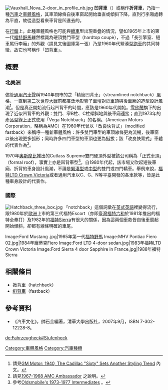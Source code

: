 [[File:Vauxhall_Nova_2-door_in_profile_nb.jpg|thumb]]
'''凹背車'''（{{lang-en|notchback}}）或稱作'''折背車'''，乃指一種[[汽車|汽車]]之[[車體風格|車體風格]]，其車頂線條自後車窗起開始垂直或傾斜下降，直到行李廂處轉為平直，故從造型看來車背是凹進去的。

在[[行銷|行銷]]上，此種車體風格也可能與[[轎車|轎車]]型出現重疊的情況，譬如1965年上市的第一代[[福特野馬|福特野馬]]雖然標識為硬頂雙門車型（hardtop coupè），不過「長引擎室、短車尾行李廂」的外觀（請見文後圖庫第一張）乃是1960年代緊湊型[[跑車|跑車]]的共同特徵，故它也可稱作「凹背車」。

== 概要 ==
=== 北美洲 ===
儘管[[通用汽車公司|通用汽車]]聲稱1940年問市的{{link-en|凱迪拉克Sixty Special|Cadillac Sixty Special}}之「精簡凹背車」（streamlined notchback）風格，一直到[[第二次世界大戰|第二次世界大戰]]前都廣泛地影響了車壇對於車頂與後車廂的造型設計風潮<ref>請見{{en}}[http://history.gmheritagecenter.com/wiki/index.php/1940,_The_Cadillac_%22Sixty%22_Sets_Another_Styling_Trend GM Motor: 1940, The Cadillac "Sixty" Sets Another Styling Trend] {{Wayback|url=http://history.gmheritagecenter.com/wiki/index.php/1940,_The_Cadillac_%22Sixty%22_Sets_Another_Styling_Trend |date=20110817224323 }}內文。</ref>。但是真正開始流行起凹背車的時間，應該是1960年代開始。[[雪佛蘭|雪佛蘭]]旗下的{{link-en|雪佛蘭Vega|Chevrolet Vega}}出現了近似凹背車的外觀：雙門、窄B柱、C柱傾斜地與後車廂連接；直到1973年的產品型錄上正式使用「Vega Notchback」的名稱。{{link-en|美國汽車公司|American Motors}}（American Motors Corporation，略稱為AMC）在1960年代曾以「改良快背式」（modified fastback）來稱呼一種新車體風格：許多雙門車型的車頂線條更為流暢，後車窗以後出現更多弧形；同時許多四門車型的車頂也更為挺拔；該「改良快背式」車體的代表作為{{link-en|美國汽車Ambassador|AMC Ambassador}}<ref>請見{{en}}[http://auto.howstuffworks.com/1967-1968-amc-ambassador.htm/printable 1967-1968 AMC Ambassador] {{Wayback|url=http://auto.howstuffworks.com/1967-1968-amc-ambassador.htm/printable |date=20170830150606 }}之說明。</ref>。

1970年[[奧斯摩比|奧斯摩比]]推出的Cutlass Supreme雙門硬頂外型被該公司稱為「正式車頂」（formal roof），事實上亦是凹背車型<ref>參考{{en}}[http://auto.howstuffworks.com/1973-1977-oldsmobile-intermediates.htm Oldsmobile's 1973-1977 Intermediates] {{Wayback|url=http://auto.howstuffworks.com/1973-1977-oldsmobile-intermediates.htm |date=20130122203303 }}。</ref>。自1980年代起，該市場又吹起短後車廂、折背的車身設計風潮，不論是[[緊湊型轎車|緊湊型]]或[[中型車|中型]]的雙門或四門轎車。舉例來說，[[福特LTD_Crown_Victoria|福特LTD Crown Victoria]]或者通用汽車以C、G、N等平臺開發的各車款等，皆是此種車身設計的代表作。

=== 國際 ===
[[File:Hatchback_three_box.jpg|thumb]]
「notchback」這個詞彙在[[英國英語|英式英語]]裡變得流行，跟1980年於[[歐洲|歐洲]]上市的第三代福特Escort（亦即[[臺灣|臺灣]][[福特六和|福特六和]]於1981年推出的福特全壘打）及1982年的[[福特Sierra|福特Sierra]]有很大的關係，因為這兩個車款皆自後車窗起開始傾斜，卻都有線條明確的車尾。

<gallery>
Image:Ford Mustang .jpg|1965年第一代[[福特野馬|福特野馬]]
Image:MHV Pontiac Fiero 02.jpg|1984年龐蒂克Fiero
Image:Ford LTD 4-door sedan.jpg|1983年福特LTD Crown Victoria
Image:Ford Sierra 4 door Sapphire in France.jpg|1988年福特Sierra
</gallery>

== 相關條目 ==
* [[掀背車|掀背車]]（hatchback）
* [[斜背車|斜背車]]（fastback）

== 參考資料 ==
* 《汽車文化》，帥石金編著，清華大學出版社，2007年9月，ISBN 7-302-12228-8。
{{reflist}}

[[Category:車體風格|Category:車體風格]]
[[Category:汽車種類|Category:汽車種類]]

[[de:Fahrzeugheck#Stufenheck|de:Fahrzeugheck#Stufenheck]]